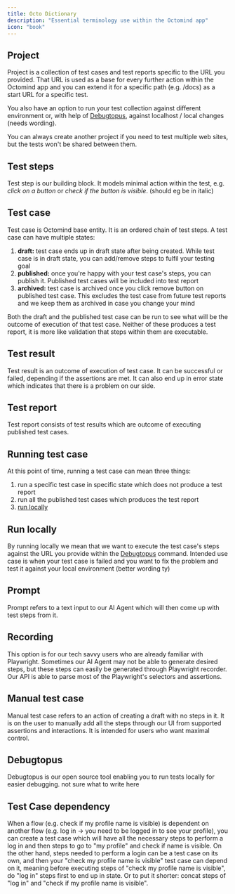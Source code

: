 ```yaml
---
title: Octo Dictionary
description: "Essential terminology use within the Octomind app"
icon: "book"
---
```


## Project

Project is a collection of test cases and test reports specific to the URL you provided.
That URL is used as a base for every further action within the Octomind app and you can extend it for a specific path (e.g. /docs) as a start URL for a specific test.

You also have an option to run your test collection against different environment or, with help of [Debugtopus](/sections/get-started/octo-dictionary/#debugtopus), against localhost / local changes (needs wording).

You can always create another project if you need to test multiple web sites, but the tests won't be shared between them.

## Test steps

Test step is our building block. It models minimal action within the test, e.g. _click on a button_ or _check if the button is visible_. (should eg be in italic)

## Test case

Test case is Octomind base entity. It is an ordered chain of test steps. A test case can have multiple states:

1. **draft:** test case ends up in draft state after being created. While test case is in draft state, you can add/remove steps to fulfil your testing goal
2. **published:** once you're happy with your test case's steps, you can publish it. Published test cases will be included into test report
3. **archived:** test case is archived once you click remove button on published test case.
   This excludes the test case from future test reports and we keep them as archived in case you change your mind

Both the draft and the published test case can be run to see what will be the outcome of execution of that test case.
Neither of these produces a test report, it is more like validation that steps within them are executable.

## Test result

Test result is an outcome of execution of test case.
It can be successful or failed, depending if the assertions are met.
It can also end up in error state which indicates that there is a problem on our side.

## Test report

Test report consists of test results which are outcome of executing published test cases.

## Running test case

At this point of time, running a test case can mean three things:

1.  run a specific test case in specific state which does not produce a test report
2.  run all the published test cases which produces the test report
3.  [run locally](/sections/get-started/octo-dictionary/#run-locally)

## Run locally

By running locally we mean that we want to execute the test case's steps against the URL you provide within the [Debugtopus](/sections/get-started/octo-dictionary/#debugtopus) command.
Intended use case is when your test case is failed and you want to fix the problem and test it against your local environment (better wording ty)

## Prompt

Prompt refers to a text input to our AI Agent which will then come up with test steps from it.

## Recording

This option is for our tech savvy users who are already familiar with Playwright. Sometimes our AI Agent may not be able to generate desired steps,
but these steps can easily be generated through Playwright recorder. Our API is able to parse most of the Playwright's selectors and assertions.

## Manual test case

Manual test case refers to an action of creating a draft with no steps in it.
It is on the user to manually add all the steps through our UI from supported assertions and interactions.
It is intended for users who want maximal control.

## Debugtopus

Debugtopus is our open source tool enabling you to run tests locally for easier debugging.
not sure what to write here

## Test Case dependency

When a flow (e.g. check if my profile name is visible) is dependent on another flow (e.g. log in -> you need to be logged in to see your profile), you can create a test case
which will have all the necessary steps to perform a log in and then steps to go to "my profile" and check if name is visible.
On the other hand, steps needed to perform a login can be a test case on its own, and then your "check my profile name is visible" test case can depend on it, meaning before
executing steps of "check my profile name is visible", do "log in" steps first to end up in state. Or to put it shorter: concat steps of "log in" and "check if my profile name is visible".
